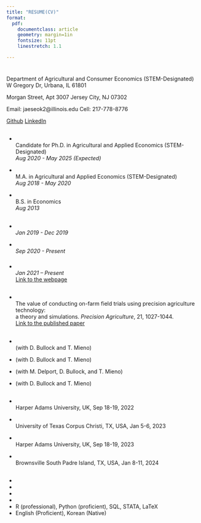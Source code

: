 ```yaml
---
title: "RESUME(CV)"
format: 
  pdf: 
    documentclass: article
    geometry: margin=1in
    fontsize: 11pt
    linestretch: 1.1

---
```


# \textbf{Jaeseok Hwang}  

\textbf{University of Illinois at Urbana-Champaign (UIUC)} \newline
Department of Agricultural and Consumer Economics (STEM-Designated) \newline
1301 W Gregory Dr, Urbana, IL 61801  

\textbf{Current Residence:} \newline
160 Morgan Street, Apt 3007 \newline
Jersey City, NJ 07302  

  Email: jaeseok2@illinois.edu \newline
  Cell: 217-778-8776 \newline

 [Github](https://jaeseokh.github.com)
 [LinkedIn](https://www.linkedin.com/in/jaeseok-hwang-0b06741a1/)
 
\noindent\hrulefill

## \textbf{Education}

- \textbf{University of Illinois at Urbana-Champaign}  
  Candidate for Ph.D. in Agricultural and Applied Economics (STEM-Designated)  
  *Aug 2020 - May 2025 (Expected)*  

- \textbf{University of Illinois at Urbana-Champaign}  
  M.A. in Agricultural and Applied Economics (STEM-Designated)  
  *Aug 2018 - May 2020*  

- \textbf{Sogang University (South Korea)}  
  B.S. in Economics  
  *Aug 2013*  

\noindent\hrulefill

## \textbf{Experience}

### \textbf{Research Assistant}  

- \textbf{Statistical Analyses of Field Trials (Advanced Ag Alliance, NY)}  
  *Jan 2019 - Dec 2019*  

- \textbf{Data Intensive Farm Management (USDA's NRCS)}  
  *Sep 2020 - Present*  

### \textbf{Graduate Research}  

- \textbf{Center for the Economics of Sustainability (CEOS)}  
  *Jan 2021 – Present*  
  [Link to the webpage](https://ceos.illinois.edu/who-we-are/graduate-students)

\noindent\hrulefill

## \textbf{Publications}

- \textbf{David S. Bullock, Taro Mieno, and Jaeseok Hwang (2020)}  
  The value of conducting on-farm field trials using precision agriculture technology:  
  a theory and simulations. *Precision Agriculture*, 21, 1027-1044.  
  [Link to the published paper](https://link.springer.com/article/10.1007/s11119-019-09706-1)


## \textbf{Work in Progress}

- \textbf{Value of Multiple Field Experiments Data as a Positive Externality}  
  (with D. Bullock and T. Mieno)  

- \textbf{Evaluating the Profitability of Corn Seeding Decisions: \newline
   Insights from On-Farm Precision Experiments Data} \newline 
  (with D. Bullock and T. Mieno)  

- \textbf{Informing Site-Specific Input Management for Maize in KwaZulu Natal, \newline 
 South Africa, Using On-farm Experimentation and Statistical Techniques}    \newline 
  (with M. Delport, D. Bullock, and T. Mieno)  

- \textbf{Do the shape of yield distribution vary by nitrogen rate and climate conditions?    \newline 
  Cross-validate the distribution with higher moment-based approach}    \newline 
  (with D. Bullock and T. Mieno)  

\noindent\hrulefill

## \textbf{Presentations}

- \textbf{5th Symposium on Agri-Tech Economics and Sustainable Futures}  
  Harper Adams University, UK, Sep 18-19, 2022  

- \textbf{NC1210: Frontiers in Multistate and CIGOFT Project}  
  University of Texas Corpus Christi, TX, USA, Jan 5-6, 2023  

- \textbf{6th Symposium on Agri-Tech Economics for Sustainable Futures}  
  Harper Adams University, UK, Sep 18-19, 2023  

- \textbf{International Conference for On-farm Precision Experimentation}  
  Brownsville South Padre Island, TX, USA, Jan 8-11, 2024  

\noindent\hrulefill

## \textbf{Skills}
- \textbf{Data Analysis}
- \textbf{Data Visualization}
- \textbf{ESRI ArcGIS Spatial Analyst}
- \textbf{Econometrics}
- \textbf{Software:} R (professional), Python (proficient), SQL, STATA, LaTeX 
- \textbf{Languages:} English (Proficient), Korean (Native)
